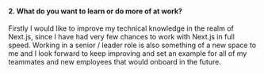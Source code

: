 #### 2. What do you want to learn or do more of at work?

Firstly I would like to improve my technical knowledge in the realm of Next.js, since I have had very few chances to work with Next.js in full speed. Working in a senior / leader role is also something of a new space to me and I look forward to keep improving and set an example for all of my teammates and new employees that would onboard in the future.